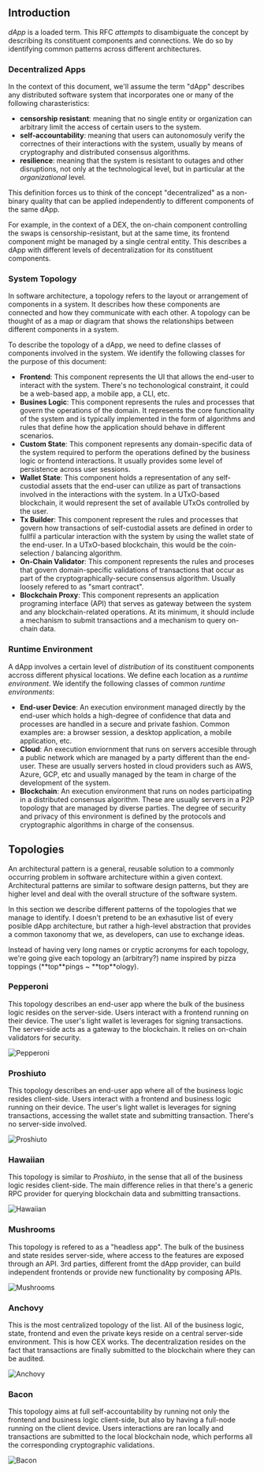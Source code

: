 
## Introduction

_dApp_ is a loaded term. This RFC _attempts_ to disambiguate the concept by describing its constituent components and connections. We do so by identifying common patterns across different architectures.

### Decentralized Apps

In the context of this document, we'll assume the term "dApp" describes any distributed software system that incorporates one or many of the following charasteristics:

- **censorship resistant**: meaning that no single entity or organization can arbitrary limit the access of certain users to the system.
- **self-accountability**: meaning that users can autonomosuly verify the correctnes of their interactions with the system, usually by means of cryptography and distributed consensus algorithms.
- **resilience**: meaning that the system is resistant to outages and other disruptions, not only at the technological level, but in particular at the _organizational_ level.

This definition forces us to think of the concept "decentralized" as a non-binary quality that can be applied independently to different components of the same dApp.

For example, in the context of a DEX, the on-chain component controlling the swaps is censorship-resistant, but at the same time, its frontend component might be managed by a single central entity. This describes a dApp with different levels of decentralization for its constituent components.

### System Topology

In software architecture, a topology refers to the layout or arrangement of components in a system. It describes how these components are connected and how they communicate with each other. A topology can be thought of as a map or diagram that shows the relationships between different components in a system.

To describe the topology of a dApp, we need to define classes of components involved in the system. We identify the following classes for the purpose of this document:

- **Frontend**: This component represents the UI that allows the end-user to interact with the system. There's no techonological constraint, it could be a web-based app, a mobile app, a CLI, etc.
- **Busines Logic**: This component represents the rules and processes that govern the operations of the domain. It represents the core functionality of the system and is typically implemented in the form of algorithms and rules that define how the application should behave in different scenarios.
- **Custom State**: This component represents any domain-specific data of the system required to perform the operations defined by the business logic or frontend interactions. It usually provides some level of persistence across user sessions.
- **Wallet State**: This component holds a representation of any self-custodial assets that the end-user can utilize as part of transactions involved in the interactions with the system. In a UTxO-based blockchain, it would represent the set of available UTxOs controlled by the user.
- **Tx Builder**: This component represent the rules and processes that govern how transactions of self-custodial assets are defined in order to fullfil a particular interaction with the system by using the wallet state of the end-user. In a UTxO-based blockchain, this would be the coin-selection / balancing algorithm.
- **On-Chain Validator**: This component represents the rules and proceses that govern domain-specific validations of transactions that occur as part of the cryptographically-secure consensus algorithm. Usually loosely refered to as "smart contract".
- **Blockchain Proxy**: This component represents an application programing interface (API) that serves as gateway between the system and any blockchain-related operations. At its minimum, it should include a mechanism to submit transactions and a mechanism to query on-chain data.

### Runtime Environment

A dApp involves a certain level of _distribution_ of its constituent components accross different physical locations. We define each location as a _runtime environment_. We identify the following classes of common _runtime environments_:

- **End-user Device**: An execution environment managed directly by the end-user which holds a high-degree of confidence that data and processes are handled in a secure and private fashion. Common examples are: a browser session, a desktop application, a mobile application, etc.
- **Cloud**: An execution enviornment that runs on servers accesible through a public network which are managed by a party different than the end-user. These are usually servers hosted in cloud providers such as AWS, Azure, GCP, etc and usually managed by the team in charge of the development of the system.
- **Blockchain**: An execution environment that runs on nodes participating in a distributed consensus algorithm. These are usually servers in a P2P topology that are managed by diverse parties. The degree of security and privacy of this environment is defined by the protocols and cryptographic algorithms in charge of the consensus.

## Topologies

An architectural pattern is a general, reusable solution to a commonly occurring problem in software architecture within a given context. Architectural patterns are similar to software design patterns, but they are higher level and deal with the overall structure of the software system.

In this section we describe different patterns of the topologies that we manage to identify. I doesn't pretend to be an exhasutive list of every posible dApp architecture, but rather a high-level abstraction that provides a common taxonomy that we, as developers, can use to exchange ideas.

<Callout>
  Instead of having very long names or cryptic acronyms for each topology, we're
  going give each topology an (arbitrary?) name inspired by pizza toppings
  (**top**pings ~ **top**ology).
</Callout>

### Pepperoni

This topology describes an end-user app where the bulk of the business logic resides on the server-side. Users interact with a frontend running on their device. The user's light wallet is leverages for signing transactions. The server-side acts as a gateway to the blockchain. It relies on on-chain validators for security.

![Pepperoni](./0004-dapp-topologies/pepperoni.svg)

### Proshiuto

This topology describes an end-user app where all of the business logic resides client-side. Users interact with a frontend and business logic running on their device. The user's light wallet is leverages for signing transactions, accessing the wallet state and submitting transaction. There's no server-side involved.

![Proshiuto](./0004-dapp-topologies/proshiuto.svg)

### Hawaiian

This topology is similar to _Proshiuto_, in the sense that all of the business logic resides client-side. The main difference relies in that there's a generic RPC provider for querying blockchain data and submitting transactions.

![Hawaiian](./0004-dapp-topologies/hawaiian.svg)

### Mushrooms

This topology is refered to as a "headless app". The bulk of the business and state resides server-side, where access to the features are exposed through an API. 3rd parties, different fromt the dApp provider, can build independent frontends or provide new functionality by composing APIs.

![Mushrooms](./0004-dapp-topologies/mushrooms.svg)

### Anchovy

This is the most centralized topology of the list. All of the business logic, state, frontend and even the private keys reside on a central server-side environment. This is how CEX works. The decentralization resides on the fact that transactions are finally submitted to the blockchain where they can be audited.

![Anchovy](./0004-dapp-topologies/anchovy.svg)

### Bacon

This topology aims at full self-accountability by running not only the frontend and business logic client-side, but also by having a full-node running on the client device. Users interactions are ran locally and transactions are submitted to the local blockchain node, which performs all the corresponding cryptographic validations.

![Bacon](./0004-dapp-topologies/bacon.svg)
